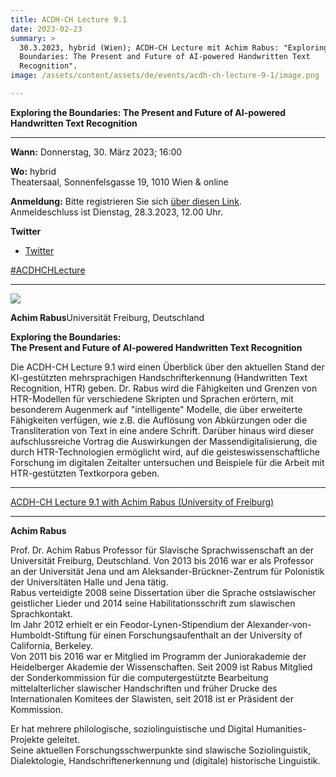 ```yaml
---
title: ACDH-CH Lecture 9.1
date: 2023-02-23
summary: >
  30.3.2023, hybrid (Wien); ACDH-CH Lecture mit Achim Rabus: "Exploring the
  Boundaries: The Present and Future of AI-powered Handwritten Text
  Recognition".
image: /assets/content/assets/de/events/acdh-ch-lecture-9-1/image.png

---
```


**Exploring the Boundaries: The Present and Future of AI-powered Handwritten Text Recognition**

***

**Wann:** Donnerstag, 30. März 2023; 16:00

**Wo:** hybrid\
Theatersaal, Sonnenfelsgasse 19, 1010 Wien & online

**Anmeldung:** Bitte registrieren Sie sich [über diesen Link](https://www.oeaw.ac.at/acdh/events/registration/acdh-ch-lecture-91).\
Anmeldeschluss ist Dienstag, 28.3.2023, 12.00 Uhr.

**Twitter**

* [Twitter](https://twitter.com/AtClariah)

[#ACDHCHLecture](https://twitter.com/search?q=%23ACDHCHLecture\&src=typed_query)

***

![](/assets/content/assets/de/events/acdh-ch-lecture-9-1/achim_rabus-1-684x1024.jpeg)

**Achim Rabus**Universität Freiburg, Deutschland

**Exploring the Boundaries:**\
**The Present and Future of AI-powered Handwritten Text Recognition**

Die ACDH-CH Lecture 9.1 wird einen Überblick über den aktuellen Stand der KI-gestützten mehrsprachigen Handschrifterkennung (Handwritten Text Recognition, HTR) geben. Dr. Rabus wird die Fähigkeiten und Grenzen von HTR-Modellen für verschiedene Skripten und Sprachen erörtern, mit besonderem Augenmerk auf "intelligente" Modelle, die über erweiterte Fähigkeiten verfügen, wie z.B. die Auflösung von Abkürzungen oder die Transliteration von Text in eine andere Schrift. Darüber hinaus wird dieser aufschlussreiche Vortrag die Auswirkungen der Massendigitalisierung, die durch HTR-Technologien ermöglicht wird, auf die geisteswissenschaftliche Forschung im digitalen Zeitalter untersuchen und Beispiele für die Arbeit mit HTR-gestützten Textkorpora geben.

***

[ACDH-CH Lecture 9.1 with Achim Rabus (University of Freiburg)](https://www.youtube.com/embed/GuPgNAsn88k?feature=oembed)

***

**Achim Rabus**

Prof. Dr. Achim Rabus Professor für Slavische Sprachwissenschaft an der Universität Freiburg, Deutschland. Von 2013 bis 2016 war er als Professor an der Universität Jena und am Aleksander-Brückner-Zentrum für Polonistik der Universitäten Halle und Jena tätig.\
Rabus verteidigte 2008 seine Dissertation über die Sprache ostslawischer geistlicher Lieder und 2014 seine Habilitationsschrift zum slawischen Sprachkontakt.\
Im Jahr 2012 erhielt er ein Feodor-Lynen-Stipendium der Alexander-von-Humboldt-Stiftung für einen Forschungsaufenthalt an der University of California, Berkeley.\
Von 2011 bis 2016 war er Mitglied im Programm der Juniorakademie der Heidelberger Akademie der Wissenschaften. Seit 2009 ist Rabus Mitglied der Sonderkommission für die computergestützte Bearbeitung mittelalterlicher slawischer Handschriften und früher Drucke des Internationalen Komitees der Slawisten, seit 2018 ist er Präsident der Kommission.

Er hat mehrere philologische, soziolinguistische und Digital Humanities-Projekte geleitet.\
Seine aktuellen Forschungsschwerpunkte sind slawische Soziolinguistik, Dialektologie, Handschriftenerkennung und (digitale) historische Linguistik.
